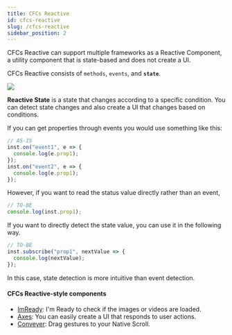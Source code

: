 ```yaml
---
title: CFCs Reactive
id: cfcs-reactive
slug: /cfcs-reactive
sidebar_position: 2
---
```




CFCs Reactive can support multiple frameworks as a Reactive Component, a utility component that is state-based and does not create a UI.

CFCs Reactive consists of `methods`, `events`, and **`state`**.

![](/tutorials/cfcs-reactive.png)


**Reactive State** is a state that changes according to a specific condition.
You can detect state changes and also create a UI that changes based on conditions.


If you can get properties through events you would use something like this:

```js
// AS-IS
inst.on("event1", e => {
  console.log(e.prop1);
});
inst.on("event2", e => {
  console.log(e.prop1);
});
```

However, if you want to read the status value directly rather than an event,
```js
// TO-BE
console.log(inst.prop1);
```

If you want to directly detect the state value, you can use it in the following way.

```js
// TO-BE
inst.subscribe("prop1", nextValue => {
  console.log(nextValue);
});
```

In this case, state detection is more intuitive than event detection.


#### CFCs Reactive-style components
* [ImReady](https://github.com/naver/egjs-imready): I'm Ready to check if the images or videos are loaded.
* [Axes](https://github.com/naver/egjs-axes): You can easily create a UI that responds to user actions.
* [Conveyer](https://github.com/naver/egjs-conveyer): Drag gestures to your Native Scroll.
